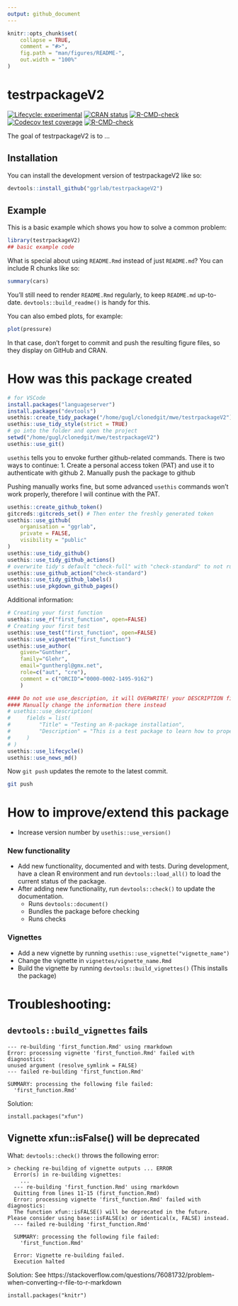 ```yaml
---
output: github_document
---
```


<!-- README.md is generated from README.Rmd. Please edit that file -->

```r
knitr::opts_chunk$set(
    collapse = TRUE,
    comment = "#>",
    fig.path = "man/figures/README-",
    out.width = "100%"
)
```

# testrpackageV2

<!-- badges: start -->
[![Lifecycle: experimental](https://img.shields.io/badge/lifecycle-experimental-orange.svg)](https://lifecycle.r-lib.org/articles/stages.html#experimental)
[![CRAN status](https://www.r-pkg.org/badges/version/testrpackageV2)](https://CRAN.R-project.org/package=testrpackageV2)
[![R-CMD-check](https://github.com/ggrlab/testrpackagev2/actions/workflows/R-CMD-check.yaml/badge.svg)](https://github.com/ggrlab/testrpackagev2/actions/workflows/R-CMD-check.yaml)
[![Codecov test coverage](https://codecov.io/gh/ggrlab/testrpackagev2/branch/main/graph/badge.svg)](https://app.codecov.io/gh/ggrlab/testrpackagev2?branch=main)
[![R-CMD-check](https://github.com/ggrlab/testrpackageV2/actions/workflows/R-CMD-check.yaml/badge.svg)](https://github.com/ggrlab/testrpackageV2/actions/workflows/R-CMD-check.yaml)
<!-- badges: end -->

The goal of testrpackageV2 is to ...

## Installation

You can install the development version of testrpackageV2 like so:

``` r
devtools::install_github("ggrlab/testrpackageV2")
```

## Example

This is a basic example which shows you how to solve a common problem:

```r
library(testrpackageV2)
## basic example code
```

What is special about using `README.Rmd` instead of just `README.md`? You can include R chunks like so:

```r
summary(cars)
```

You'll still need to render `README.Rmd` regularly, to keep `README.md` up-to-date. `devtools::build_readme()` is handy for this.

You can also embed plots, for example:

```r
plot(pressure)
```

In that case, don't forget to commit and push the resulting figure files, so they display on GitHub and CRAN.


# How was this package created

```r
# for VSCode
install.packages("languageserver")
install.packages("devtools")
usethis::create_tidy_package("/home/gugl/clonedgit/mwe/testrpackageV2")
usethis::use_tidy_style(strict = TRUE)
# go into the folder and open the project
setwd("/home/gugl/clonedgit/mwe/testrpackageV2")
usethis::use_git()
```

``usethis`` tells you to envoke further github-related commands. 
There is two ways to continue: 
1. Create a personal access token (PAT) and use it to authenticate with github
2. Manually push the package to github 

Pushing manually works fine, but some advanced ``usethis`` commands won't work properly, 
therefore I will continue with the PAT.


```r
usethis::create_github_token()
gitcreds::gitcreds_set() # Then enter the freshly generated token
usethis::use_github(
    organisation = "ggrlab",
    private = FALSE,
    visibility = "public"
)
usethis::use_tidy_github()
usethis::use_tidy_github_actions()
# overwrite tidy's default "check-full" with "check-standard" to not run so many checks
usethis::use_github_action("check-standard")
usethis::use_tidy_github_labels()
usethis::use_pkgdown_github_pages()
```

Additional information: 
```r
# Creating your first function
usethis::use_r("first_function", open=FALSE)
# Creating your first test
usethis::use_test("first_function", open=FALSE)
usethis::use_vignette("first_function")
usethis::use_author(
    given="Gunther", 
    family="Glehr", 
    email="gunthergl@gmx.net", 
    role=c("aut", "cre"), 
    comment = c("ORCID"="0000-0002-1495-9162")
    )

#### Do not use use_description, it will OVERWRITE! your DESCRIPTION file
#### Manually change the information there instead
# usethis::use_description(
#     fields = list(
#         "Title" = "Testing an R-package installation",
#         "Description" = "This is a test package to learn how to properly install an R-package"
#     )
# )
usethis::use_lifecycle()
usethis::use_news_md()
```


Now ``git push`` updates the remote to the latest commit.

```bash
git push
```


# How to improve/extend this package
- Increase version number by ``usethis::use_version()``

### New functionality

- Add new functionality, documented and with tests. During development, have a clean R 
  environment and run ``devtools::load_all()`` to load the current status of the package.
- After adding new functionality, run ``devtools::check()`` to update the documentation.
  - Runs ``devtools::document()``
  - Bundles the package before checking
  - Runs checks

### Vignettes

- Add a new vignette by running ``usethis::use_vignette("vignette_name")``
- Change the vignette in ``vignettes/vignette_name.Rmd``
- Build the vignette by running ``devtools::build_vignettes()`` (This installs the package)


# Troubleshooting: 

## ``devtools::build_vignettes`` fails
```
--- re-building 'first_function.Rmd' using rmarkdown
Error: processing vignette 'first_function.Rmd' failed with diagnostics:
unused argument (resolve_symlink = FALSE)
--- failed re-building 'first_function.Rmd'

SUMMARY: processing the following file failed:
  'first_function.Rmd'
```

Solution: 

```
install.packages("xfun")
```

## Vignette xfun::isFalse() will be deprecated

What:    ``devtools::check()`` throws the following error:

```
> checking re-building of vignette outputs ... ERROR
  Error(s) in re-building vignettes:
    ...
  --- re-building 'first_function.Rmd' using rmarkdown
  Quitting from lines 11-15 (first_function.Rmd) 
  Error: processing vignette 'first_function.Rmd' failed with diagnostics:
  The function xfun::isFALSE() will be deprecated in the future. Please consider using base::isFALSE(x) or identical(x, FALSE) instead.
  --- failed re-building 'first_function.Rmd'
  
  SUMMARY: processing the following file failed:
    'first_function.Rmd'
  
  Error: Vignette re-building failed.
  Execution halted
```
    
Solution: See https://stackoverflow.com/questions/76081732/problem-when-converting-r-file-to-r-markdown

```
install.packages("knitr")
```